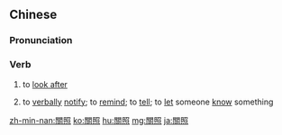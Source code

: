 {{also|关照}}
==Chinese==
{{zh-forms|s=关照}}

===Pronunciation===
{{zh-pron
|m=guānzhào
|c=gwaan1 ziu3
|mn=koan-chiàu
|cat=v
}}

===Verb===
{{zh-verb}}

# to [[look after]]
#: {{zh-x|請 多 關照|please treat me kindly (''conventional greeting'')}}
# to [[verbally]] [[notify]]; to [[remind]]; to [[tell]]; to [[let]] someone [[know]] something
#: {{zh-x|你 走 的 時候 請 關照 一聲。|Please '''let me know''' when you leave.}}

{{zh-cat|Elementary}}

[[zh-min-nan:關照]]
[[ko:關照]]
[[hu:關照]]
[[mg:關照]]
[[ja:關照]]